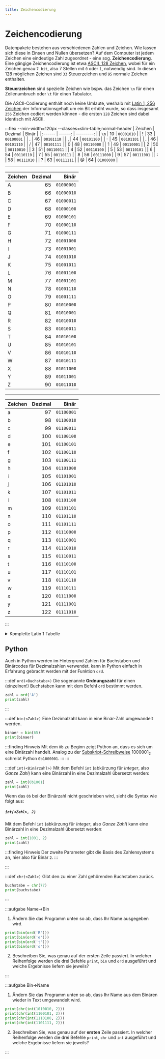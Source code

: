 ```yaml
---
title: Zeichencodierung
---
```




# Zeichencodierung

Datenpakete bestehen aus verschiedenen Zahlen und Zeichen. Wie lassen sich diese in Einsen und Nullen übersetzen? Auf dem Computer ist jedem Zeichen eine eindeutige Zahl zugeordnet - eine sog. **Zeichencodierung**. Eine gängige Zeichencodierung ist etwa [ASCII, 128 Zeichen](https://de.wikipedia.org/wiki/American_Standard_Code_for_Information_Interchange), wobei für ein Zeichen genau `7 bit`, also 7 Stellen mit `0` oder `1`, notwendig sind. In diesen 128 möglichen Zeichen sind `33` Steuerzeichen und `95` normale Zeichen enthalten.

**Steuerzeichen** sind spezielle Zeichen wie bspw. das Zeichen `\n` für einen Zeilenumbruch oder `\t` für einen Tabulator.

Die ASCII-Codierung enthält noch keine Umlaute, weshalb mit [Latin 1, 256 Zeichen](https://de.wikipedia.org/wiki/ISO_8859-1) der Informationsgehalt um ein Bit erhöht wurde, so dass insgesamt `256` Zeichen codiert werden können - die ersten `128` Zeichen sind dabei identisch mit ASCII.

:::flex --min-width=120px --classes=slim-table;normal-header
| Zeichen | Dezimal |      Binär |
| :------ | ------: | ---------: |
| `\n`    |      10 | `00001010` |
| !       |      33 | `00100001` |
| .       |      46 | `00101110` |
| ,       |      44 | `00101100` |
| -       |      45 | `00101101` |
| .       |      46 | `00101110` |
| /       |      47 | `00101111` |
| 0       |      48 | `00110000` |
| 1       |      49 | `00110001` |
| 2       |      50 | `00110010` |
| 3       |      51 | `00110011` |
| 4       |      52 | `00110100` |
| 5       |      53 | `00110101` |
| 6       |      54 | `00110110` |
| 7       |      55 | `00110111` |
| 8       |      56 | `00111000` |
| 9       |      57 | `00111001` |
| :       |      58 | `00111010` |
| ?       |      63 | `00111111` |
| @       |      64 | `01000000` |
***
| Zeichen | Dezimal |      Binär |
| :------ | ------: | ---------: |
| A       |      65 | `01000001` |
| B       |      66 | `01000010` |
| C       |      67 | `01000011` |
| D       |      68 | `01000100` |
| E       |      69 | `01000101` |
| F       |      70 | `01000110` |
| G       |      71 | `01000111` |
| H       |      72 | `01001000` |
| I       |      73 | `01001001` |
| J       |      74 | `01001010` |
| K       |      75 | `01001011` |
| L       |      76 | `01001100` |
| M       |      77 | `01001101` |
| N       |      78 | `01001110` |
| O       |      79 | `01001111` |
| P       |      80 | `01010000` |
| Q       |      81 | `01010001` |
| R       |      82 | `01010010` |
| S       |      83 | `01010011` |
| T       |      84 | `01010100` |
| U       |      85 | `01010101` |
| V       |      86 | `01010110` |
| W       |      87 | `01010111` |
| X       |      88 | `01011000` |
| Y       |      89 | `01011001` |
| Z       |      90 | `01011010` |
***
| Zeichen | Dezimal |      Binär |
| :------ | ------: | ---------: |
| a       |      97 | `01100001` |
| b       |      98 | `01100010` |
| c       |      99 | `01100011` |
| d       |     100 | `01100100` |
| e       |     101 | `01100101` |
| f       |     102 | `01100110` |
| g       |     103 | `01100111` |
| h       |     104 | `01101000` |
| i       |     105 | `01101001` |
| j       |     106 | `01101010` |
| k       |     107 | `01101011` |
| l       |     108 | `01101100` |
| m       |     109 | `01101101` |
| n       |     110 | `01101110` |
| o       |     111 | `01101111` |
| p       |     112 | `01110000` |
| q       |     113 | `01110001` |
| r       |     114 | `01110010` |
| s       |     115 | `01110011` |
| t       |     116 | `01110100` |
| u       |     117 | `01110101` |
| v       |     118 | `01110110` |
| w       |     119 | `01110111` |
| x       |     120 | `01111000` |
| y       |     121 | `01111001` |
| z       |     122 | `01111010` |
:::


<details className="small-table" ><summary>Komplette Latin 1 Tabelle</summary>

:::flex --min-width=120px --classes=slim-table;normal-header
| Zeichen | Dezimal |      Binär |
| :------ | ------: | ---------: |
|         |       0 | `00000000` |
|         |       1 | `00000001` |
|         |       2 | `00000010` |
|         |       3 | `00000011` |
|         |       4 | `00000100` |
|         |       5 | `00000101` |
|         |       6 | `00000110` |
|         |       7 | `00000111` |
|         |       8 | `00001000` |
| `\t`    |       9 | `00001001` |
| `\n`    |      10 | `00001010` |
|         |      11 | `00001011` |
|         |      12 | `00001100` |
|         |      13 | `00001101` |
|         |      14 | `00001110` |
|         |      15 | `00001111` |
|         |      16 | `00010000` |
|         |      17 | `00010001` |
|         |      18 | `00010010` |
|         |      19 | `00010011` |
|         |      20 | `00010100` |
|         |      21 | `00010101` |
|         |      22 | `00010110` |
|         |      23 | `00010111` |
|         |      24 | `00011000` |
|         |      25 | `00011001` |
|         |      26 | `00011010` |
|         |      27 | `00011011` |
|         |      28 | `00011100` |
|        |      29 | `00011101` |
|         |      30 | `00011110` |
|         |      31 | `00011111` |
|         |      32 | `00100000` |
| !       |      33 | `00100001` |
| "       |      34 | `00100010` |
| #       |      35 | `00100011` |
| $       |      36 | `00100100` |
| %       |      37 | `00100101` |
| &       |      38 | `00100110` |
| '       |      39 | `00100111` |
| (       |      40 | `00101000` |
| )       |      41 | `00101001` |
| \*      |      42 | `00101010` |
| +       |      43 | `00101011` |
| ,       |      44 | `00101100` |
| -       |      45 | `00101101` |
| .       |      46 | `00101110` |
| /       |      47 | `00101111` |
| 0       |      48 | `00110000` |
| 1       |      49 | `00110001` |
| 2       |      50 | `00110010` |
| 3       |      51 | `00110011` |
| 4       |      52 | `00110100` |
| 5       |      53 | `00110101` |
| 6       |      54 | `00110110` |
| 7       |      55 | `00110111` |
| 8       |      56 | `00111000` |
| 9       |      57 | `00111001` |
| :       |      58 | `00111010` |
| ;       |      59 | `00111011` |
| <       |      60 | `00111100` |
| =       |      61 | `00111101` |
| >       |      62 | `00111110` |
| ?       |      63 | `00111111` |
| @       |      64 | `01000000` |
| A       |      65 | `01000001` |
| B       |      66 | `01000010` |
| C       |      67 | `01000011` |
| D       |      68 | `01000100` |
| E       |      69 | `01000101` |
| F       |      70 | `01000110` |
| G       |      71 | `01000111` |
| H       |      72 | `01001000` |
| I       |      73 | `01001001` |
| J       |      74 | `01001010` |
| K       |      75 | `01001011` |
| L       |      76 | `01001100` |
| M       |      77 | `01001101` |
| N       |      78 | `01001110` |
| O       |      79 | `01001111` |
| P       |      80 | `01010000` |
| Q       |      81 | `01010001` |
| R       |      82 | `01010010` |
| S       |      83 | `01010011` |
| T       |      84 | `01010100` |
| U       |      85 | `01010101` |
***
| Zeichen                     | Dezimal |      Binär |
| :-------------------------- | ------: | ---------: |
| V                           |      86 | `01010110` |
| W                           |      87 | `01010111` |
| X                           |      88 | `01011000` |
| Y                           |      89 | `01011001` |
| Z                           |      90 | `01011010` |
| [                           |      91 | `01011011` |
| \\                          |      92 | `01011100` |
| ]                           |      93 | `01011101` |
| ^                           |      94 | `01011110` |
| \_                          |      95 | `01011111` |
| \`      | 96   | `01100000` |
| a                           |      97 | `01100001` |
| b                           |      98 | `01100010` |
| c                           |      99 | `01100011` |
| d                           |     100 | `01100100` |
| e                           |     101 | `01100101` |
| f                           |     102 | `01100110` |
| g                           |     103 | `01100111` |
| h                           |     104 | `01101000` |
| i                           |     105 | `01101001` |
| j                           |     106 | `01101010` |
| k                           |     107 | `01101011` |
| l                           |     108 | `01101100` |
| m                           |     109 | `01101101` |
| n                           |     110 | `01101110` |
| o                           |     111 | `01101111` |
| p                           |     112 | `01110000` |
| q                           |     113 | `01110001` |
| r                           |     114 | `01110010` |
| s                           |     115 | `01110011` |
| t                           |     116 | `01110100` |
| u                           |     117 | `01110101` |
| v                           |     118 | `01110110` |
| w                           |     119 | `01110111` |
| x                           |     120 | `01111000` |
| y                           |     121 | `01111001` |
| z                           |     122 | `01111010` |
| {                           |     123 | `01111011` |
| \|                          |     124 | `01111100` |
| }                           |     125 | `01111101` |
| ~                           |     126 | `01111110` |
|                            |     127 | `01111111` |
|                            |     128 | `10000000` |
|                            |     129 | `10000001` |
|                            |     130 | `10000010` |
|                            |     131 | `10000011` |
|                            |     132 | `10000100` |
|                            |     133 | `10000101` |
|                            |     134 | `10000110` |
|                            |     135 | `10000111` |
|                            |     136 | `10001000` |
|                            |     137 | `10001001` |
|                            |     138 | `10001010` |
|                            |     139 | `10001011` |
|                            |     140 | `10001100` |
|                             |     141 | `10001101` |
|                             |     142 | `10001110` |
|                             |     143 | `10001111` |
|                             |     144 | `10010000` |
|                            |     145 | `10010001` |
|                            |     146 | `10010010` |
|                            |     147 | `10010011` |
|                            |     148 | `10010100` |
|                            |     149 | `10010101` |
|                            |     150 | `10010110` |
|                            |     151 | `10010111` |
|                            |     152 | `10011000` |
|                            |     153 | `10011001` |
|                            |     154 | `10011010` |
|                            |     155 | `10011011` |
|                            |     156 | `10011100` |
|                             |     157 | `10011101` |
|                             |     158 | `10011110` |
|                            |     159 | `10011111` |
|                             |     160 | `10100000` |
| ¡                           |     161 | `10100001` |
| ¢                           |     162 | `10100010` |
| £                           |     163 | `10100011` |
| ¤                           |     164 | `10100100` |
| ¥                           |     165 | `10100101` |
| ¦                           |     166 | `10100110` |
| §                           |     167 | `10100111` |
| ¨                           |     168 | `10101000` |
| ©                           |     169 | `10101001` |
| ª                           |     170 | `10101010` |
***
| Zeichen | Dezimal |      Binär |
| :------ | ------: | ---------: |
| «       |     171 | `10101011` |
| ¬       |     172 | `10101100` |
|         |     173 | `10101101` |
| ®       |     174 | `10101110` |
| ¯       |     175 | `10101111` |
| °       |     176 | `10110000` |
| ±       |     177 | `10110001` |
| ²       |     178 | `10110010` |
| ³       |     179 | `10110011` |
| ´       |     180 | `10110100` |
| µ       |     181 | `10110101` |
| ¶       |     182 | `10110110` |
| ·       |     183 | `10110111` |
| ¸       |     184 | `10111000` |
| ¹       |     185 | `10111001` |
| º       |     186 | `10111010` |
| »       |     187 | `10111011` |
| ¼       |     188 | `10111100` |
| ½       |     189 | `10111101` |
| ¾       |     190 | `10111110` |
| ¿       |     191 | `10111111` |
| À       |     192 | `11000000` |
| Á       |     193 | `11000001` |
| Â       |     194 | `11000010` |
| Ã       |     195 | `11000011` |
| Ä       |     196 | `11000100` |
| Å       |     197 | `11000101` |
| Æ       |     198 | `11000110` |
| Ç       |     199 | `11000111` |
| È       |     200 | `11001000` |
| É       |     201 | `11001001` |
| Ê       |     202 | `11001010` |
| Ë       |     203 | `11001011` |
| Ì       |     204 | `11001100` |
| Í       |     205 | `11001101` |
| Î       |     206 | `11001110` |
| Ï       |     207 | `11001111` |
| Ð       |     208 | `11010000` |
| Ñ       |     209 | `11010001` |
| Ò       |     210 | `11010010` |
| Ó       |     211 | `11010011` |
| Ô       |     212 | `11010100` |
| Õ       |     213 | `11010101` |
| Ö       |     214 | `11010110` |
| ×       |     215 | `11010111` |
| Ø       |     216 | `11011000` |
| Ù       |     217 | `11011001` |
| Ú       |     218 | `11011010` |
| Û       |     219 | `11011011` |
| Ü       |     220 | `11011100` |
| Ý       |     221 | `11011101` |
| Þ       |     222 | `11011110` |
| ß       |     223 | `11011111` |
| à       |     224 | `11100000` |
| á       |     225 | `11100001` |
| â       |     226 | `11100010` |
| ã       |     227 | `11100011` |
| ä       |     228 | `11100100` |
| å       |     229 | `11100101` |
| æ       |     230 | `11100110` |
| ç       |     231 | `11100111` |
| è       |     232 | `11101000` |
| é       |     233 | `11101001` |
| ê       |     234 | `11101010` |
| ë       |     235 | `11101011` |
| ì       |     236 | `11101100` |
| í       |     237 | `11101101` |
| î       |     238 | `11101110` |
| ï       |     239 | `11101111` |
| ð       |     240 | `11110000` |
| ñ       |     241 | `11110001` |
| ò       |     242 | `11110010` |
| ó       |     243 | `11110011` |
| ô       |     244 | `11110100` |
| õ       |     245 | `11110101` |
| ö       |     246 | `11110110` |
| ÷       |     247 | `11110111` |
| ø       |     248 | `11111000` |
| ù       |     249 | `11111001` |
| ú       |     250 | `11111010` |
| û       |     251 | `11111011` |
| ü       |     252 | `11111100` |
| ý       |     253 | `11111101` |
| þ       |     254 | `11111110` |
| ÿ       |     255 | `11111111` |
:::
</details>

## Python

Auch in Python werden im Hintergrund Zahlen für Buchstaben und Binärcodes für Dezimalzahlen verwendet.  kann in Python einfach in Erfahrung gebracht werden mit der Funktion `ord`.

:::def `ord(<Buchstabe>)`
Die sogenannte **Ordnungszahl** für einen (einzelnen!) Buchstaben kann mit dem Befehl `ord` bestimmt werden.
```py live_py slim
zahl = ord('A')
print(zahl)
```
:::

:::def `bin(<Zahl>)`
Eine Dezimalzahl kann in eine Binär-Zahl umgewandelt werden.
```py live_py slim
binaer = bin(65)
print(binaer)
```

:::finding Hinweis
Mit dem `0b` zu Beginn zeigt Python an, dass es sich um eine Binärzahl handelt. Analog zu der [Subskript-Schreibweise](03-Zeichencodierung.mdx#hinweis-subskript) $1000001_2$ schreibt Python `0b1000001`.
:::
:::

:::def `int(<Binärzahl>)`
Mit dem Befehl `int` (abkürzung für *Integer*, also *Ganze Zahl*) kann eine Binärzahl in eine Dezimalzahl übersetzt werden:
```py live_py slim
zahl = int(0b1001)
print(zahl)
```

Wenn das `0b` bei der Binärzahl nicht geschrieben wird, sieht die Syntax wie folgt aus:

<h5 className="admonition-heading">

`int(<Zahl>, 2)`

</h5>

Mit dem Befehl `int` (abkürzung für *Integer*, also *Ganze Zahl*) kann eine Binärzahl in eine Dezimalzahl übersetzt werden:

```py live_py slim
zahl = int(1001, 2)
print(zahl)
```
:::finding Hinweis
Der zweite Parameter gibt die Basis des Zahlensystems an, hier also für Binär `2`.
:::

:::

:::def `chr(<Zahl>)`
Gibt den zu einer Zahl gehörenden Buchstaben zurück.
```py live_py slim
buchstabe = chr(77)
print(buchstabe)
```
:::

:::aufgabe Name->Bin
1. Ändern Sie das Programm unten so ab, dass Ihr Name ausgegeben wird.
```py live_py id=0175b87a-de4f-4922-89ce-830c0eb8354d
print(bin(ord('R')))
print(bin(ord('e')))
print(bin(ord('t')))
print(bin(ord('o')))
```
2. Beschreiben Sie, was genau auf der ersten Zeile passiert. In welcher Reihenfolge werden die drei Befehle `print`, `bin` und `ord` ausgeführt und welche Ergebnisse liefern sie jeweils?

<Answer type="text" webKey="e8b2befe-3923-4885-8c8d-4c0d53b298ee" />

:::


:::aufgabe Bin->Name
1. Ändern Sie das Programm unten so ab, dass Ihr Name aus dem Binären wieder in Text umgewandelt wird.

```py live_py id=5febc4d8-7905-4812-a34d-c8414e7fa4f8
print(chr(int(1010010, 2)))
print(chr(int(1100101, 2)))
print(chr(int(1110100, 2)))
print(chr(int(1101111, 2)))
```

2. Beschreiben Sie, was genau auf der **ersten** Zeile passiert. In welcher Reihenfolge werden die drei Befehle `print`, `chr` und `int` ausgeführt und welche Ergebnisse liefern sie jeweils?

<Answer type="text" webKey="dbc5df1d-6e84-4160-b108-8f66a35f7234" />
:::